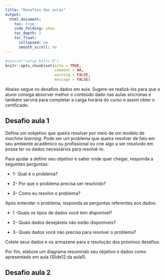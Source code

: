 ```yaml
---
title: "Desafios das aulas"
output:
  html_document:
    toc: true
    code_folding: show
    toc_depth: 2
    toc_float:
      collapsed: no
      smooth_scroll: no
---
```


```r
#source("setup_knitr.R")
knitr::opts_chunk$set(echo = TRUE,
                      comment = NA,
                      warning = FALSE,
                      message = FALSE)
```
 Abaixo segue os desafios dados em aula. Sugere-se realizá-los para que o aluno consiga absorver melhor o conteúdo dado nas aulas síncronas e também
servirá para completar a carga horária do curso e assim obter o certificado.

## Desafio aula 1

Defina um oobjetivo que queira resolver por meio de um modelo de *machine learning*. Pode ser um problema que queira resolver de fato em seu ambiente acadêmico ou profissional ou crie algo a ser resolvido em possa ter os dados necessários para resolvê-lo.

Para ajudar a definir seu objetivo e saber onde quer chegar, responda a seguintes perguntas:

- 1- Qual é o problema?

- 2- Por que o problema precisa ser resolvido?

- 3- Como eu resolvo o problema?


Após entender o problema, responda as perguntas referentes aos dados:

- 1 -Quais os tipos de dados você tem disponível?

- 2- Quais dados desejáveis não estão disponíveis?

- 3- Quais dados você não precisa para resolver o problema?

Colete seus dados e os armazene para a resolução dos próximos desafios.

Por fim, elabore um diagrama resumindo seu objetivo e dados como apresentado em aula (Slide12 da aula1).

## Desafio aula 2
